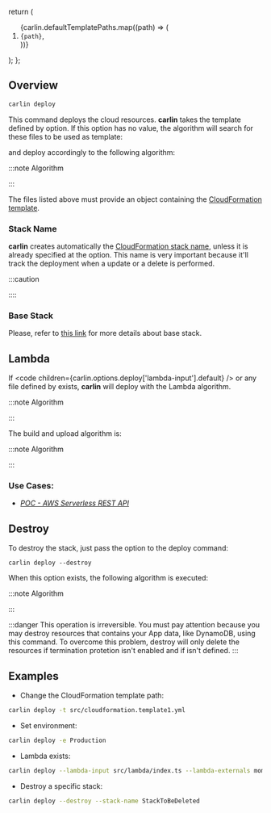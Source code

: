 

  return (
    <ol>
      {carlin.defaultTemplatePaths.map((path) => (
        <li key={path}>
          <code>{path}</code>,
        </li>
      ))}
    </ol>
  );
};

## Overview

```bash
carlin deploy
```

This command deploys the cloud resources. **carlin** takes the template defined by <OptionAliasesInline options={carlin.options.deploy} option="template-path" to="/docs/api-reference/deploy#template-path" /> option. If this option has no value, the algorithm will search for these files to be used as template:

<DefaultTemplatePaths />

and deploy accordingly to the following algorithm:

:::note Algorithm

<Algorithm algorithm={carlin.comments.deploy} />

:::

The files listed above must provide an object containing the [CloudFormation template](https://docs.aws.amazon.com/AWSCloudFormation/latest/UserGuide/template-guide.html).

<InnerHTML html={carlin.comments.readObjectFile} />

### Stack Name

**carlin** creates automatically the [CloudFormation stack name](https://docs.aws.amazon.com/AWSCloudFormation/latest/UserGuide/cfn-using-console-create-stack-parameters.html), unless it is already specified at the <OptionAliasesInline options={carlin.options.deploy} option="stack-name" to="/docs/api-reference/deploy#stack-name" /> option.
This name is very important because it'll track the deployment when a update or a delete is performed.

:::caution

<InnerHTML html={carlin.comments.stackNameWarning} />
::::

<InnerHTML html={carlin.comments.stackName} />

### Base Stack

<InnerHTML html={carlin.comments.deployBaseStack} />

Please, refer to [this link](/docs/Commands/deploy-base-stack) for more details about base stack.

## Lambda

If <code children={carlin.options.deploy['lambda-input'].default} /> or any file defined by <OptionAliasesInline options={carlin.options.deploy} option="lambda-input" to="/docs/api-reference/deploy#lambda-input" /> exists, **carlin** will deploy with the Lambda algorithm.

:::note Algorithm

<Algorithm algorithm={carlin.comments.deployCloudFormationDeployLambdaCode} />
:::

The build and upload algorithm is:

:::note Algorithm

<Algorithm algorithm={carlin.comments.deployLambdaCode} />
:::

### Use Cases:

- _[POC - AWS Serverless REST API](https://github.com/ttoss/poc-aws-serverless-rest-api)_

## Destroy

To destroy the stack, just pass the option <OptionAliasesInline options={carlin.options.deploy} option="destroy" to="/docs/api-reference/deploy#destroy" /> to the deploy command:

```
carlin deploy --destroy
```

When this option exists, the following algorithm is executed:

:::note Algorithm

<Algorithm algorithm={carlin.comments.destroy} />
:::

:::danger
This operation is irreversible. You must pay attention because you may destroy resources that contains your App data, like DynamoDB, using this command.
To overcome this problem, destroy will only delete the resources if termination protetion isn't enabled and if <OptionAliasesInline options={carlin.options.cli} option="environment" /> isn't defined.
:::

## Examples

- Change the CloudFormation template path:

```bash
carlin deploy -t src/cloudformation.template1.yml
```

- Set environment:

```bash
carlin deploy -e Production
```

- Lambda exists:

```bash
carlin deploy --lambda-input src/lambda/index.ts --lambda-externals momentjs
```

- Destroy a specific stack:

```bash
carlin deploy --destroy --stack-name StackToBeDeleted
```
